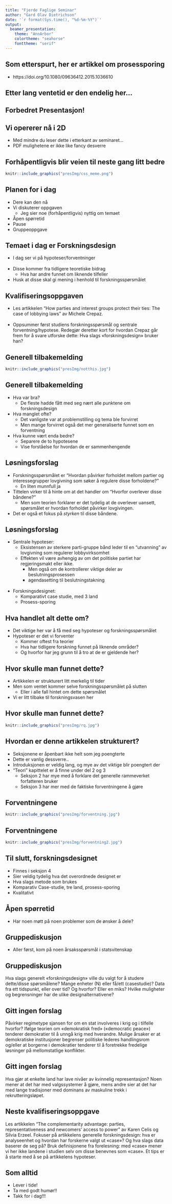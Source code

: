 ```yaml
---
title: "Fjerde Faglige Seminar"
author: "Gard Olav Dietrichson"
date: '`r format(Sys.time(), "%d-%m-%Y")`'
output: 
  beamer_presentation:
    theme: "AnnArbor"
    colortheme: "seahorse"
    fonttheme: "serif"
---
```

## Som etterspurt, her er artikkel om prosessporing

- https://doi.org/10.1080/09636412.2015.1036610

## Etter lang ventetid er den endelig her...

## Forbedret Presentasjon!

## Vi opererer nå i 2D

- Med mindre du leser dette i etterkant av seminaret...
- PDF mulighetene er ikke like fancy desverre 

## Forhåpentligvis blir veien til neste gang litt bedre

```r
knitr::include_graphics("presImg/css_meme.png")
```


## Planen for i dag

- Dere kan den nå
- Vi diskuterer oppgaven
  - Jeg sier noe (forhåpentligvis) nyttig om temaet
- Åpen spørretid
- Pause
- Gruppeoppgave

## Temaet i dag er Forskningsdesign

- I dag ser vi på hypoteser/forventninger
<br> <br>
- Disse kommer fra tidligere teoretiske bidrag
  - Hva har andre funnet om liknende tilfeller
- Husk at disse skal gi mening i henhold til forskningsspørsmålet

## Kvalifiseringsoppgaven

- Les artikkelen “How parties and interest groups protect their ties: The case of lobbying laws” av Michele Crepaz. 
<br> <br> 
- Oppsummer først studiens forskningsspørsmål og sentrale forventning/hypotese. Redegjør deretter kort for hvordan Crepaz går frem for å svare utforske dette: Hva slags «forskningsdesign» bruker han?

## Generell tilbakemelding 

```r
knitr::include_graphics("presImg/notthis.jpg")
```

## Generell tilbakemelding

- Hva var bra?
  - De fleste hadde fått med seg nært alle punktene om forskningsdesign
- Hva manglet ofte?
  - Det vanligste var at problemstilling og tema ble forvirret
  - Men mange forvirret også det mer generaliserte funnet som en forventning
- Hva kunne vært enda bedre?
  - Separere de to hypotesene
  - Vise forståelse for hvordan de er sammenhengende

## Løsningsforslag

- Forskningsspørsmålet er "Hvordan påvirker forholdet mellom partier og interessegrupper lovgivning som søker å regulere disse forholdene?"
  - En liten munnfull ja
- Tittelen virker til å hinte om at det handler om "Hvorfor overlever disse båndene?"
  - Men som teorien forklarer er det tydelig at de overlever uansett, spørsmålet er hvordan forholdet påvirker lovgivingen. 
- Det er også et fokus på *styrken* til disse båndene. 

## Løsningsforslag

- Sentrale hypoteser: 
  - Eksistensen av sterkere parti-gruppe bånd leder til en "utvanning" av lovgivning som regulerer lobbyvirksomhet
  - Effekten vil være avhengig av om det politiske partiet har regjeringsmakt eller ikke.
    - Men også om de kontrollerer viktige deler av beslutningsprosessen
    - agendasetting til beslutningstakning
<br> <br>
- Forskningsdesignet:
  - Komparativt case studie, med 3 land
  - Prosess-sporing

## Hva handlet alt dette om?

- Det viktige her var å få med seg hypoteser og forskningsspørsmålet
- Hypoteser er det vi forventer
  - Kommer oftest fra teorier
  - Hva har tidligere forskning funnet på liknende områder?
  - Og hvorfor har jeg grunn til å tro at de er gjeldende her?

## Hvor skulle man funnet dette?

- Artikkelen er strukturert litt merkelig til tider
- Men som ventet kommer selve forskningsspørsmålet på slutten
  - Eller i alle fall hintet om dette spørsmålet
- Vi er litt tilbake til forskningsvasen her

## Hvor skulle man funnet dette?

```r
knitr::include_graphics("presImg/rq.jpg")
```

## Hvordan er denne artikkelen strukturert?

- Seksjonene er åpenbart ikke helt som jeg poengterte
- Dette er vanlig dessverre.. 
- Introduksjonen er veldig lang, og mye av det viktige blir poengtert der
- "Teori" kapittelet er å finne under del 2 og 3
  - Seksjon 2 har mye med å forklare det generelle rammeverket forfatteren bruker
  - Seksjon 3 har mer med de faktiske forventningene å gjøre
  
## Forventningene

```r
knitr::include_graphics("presImg/forventning.jpg")
```

## Forventningene

```r
knitr::include_graphics("presImg/forventning2.jpg")
```

## Til slutt, forskningsdesignet

- Finnes i seksjon 4
- Sier veldig tydelig hva det overordnede designet er
- Hva slags metode som brukes
- Komparativ Case-studie, tre land, prosess-sporing
- Kvalitativt

## Åpen spørretid

- Har noen møtt på noen problemer som de ønsker å dele?

## Gruppediskusjon

- Aller først, kom på noen årsaksspørsmål i statsvitenskap

## Gruppediskusjon

Hva slags generelt «forskningsdesign» ville du valgt for å studere dette/disse spørsmålene? Mange enheter (N) eller få/ett (casestudie)? Data fra ett tidspunkt, eller over tid? Og hvorfor? Eller en miks? Hvilke muligheter og begrensninger har de ulike designalternativene?

## Gitt ingen forslag

Påvirker regimetype sjansen for om en stat involveres i krig og i tilfelle hvorfor? Ifølge teorien om «demokratisk fred» («democratic peace») tenderer demokratier til å unngå krig med hverandre. Mulige årsaker er at demokratiske institusjoner begrenser politiske lederes handlingsrom og/eller at borgerne i demokratier tenderer til å foretrekke fredelige løsninger på mellomstatlige konflikter.

## Gitt ingen forslag

Hva gjør at enkelte land har lave nivåer av kvinnelig representasjon? Noen mener at det har med valgssystemer å gjøre, mens andre sier at det har med lange tradisjoner med dominans av maskuline trekk i rekrutteringsløpet. 

## Neste kvalifiseringsoppgave

Les artikkelen “The complementarity advantage: parties, representativeness and newcomers' access to power” av Karen Celis og Silvia Erzeel. Fokuser på artikkelens generelle forskningsdesign: hva er analyseenhet og hvordan har forskerne valgt ut «case»? Og hva slags data baserer de seg på? Bruk definisjonene fra forelesning: med «case» mener vi her ikke landene i studien selv om disse benevnes som «case». Et tips er å starte med å se på artikkelens hypoteser.

## Som alltid

- Lever i tide!
- Ta med godt humør!!
- Takk for i dag!!!